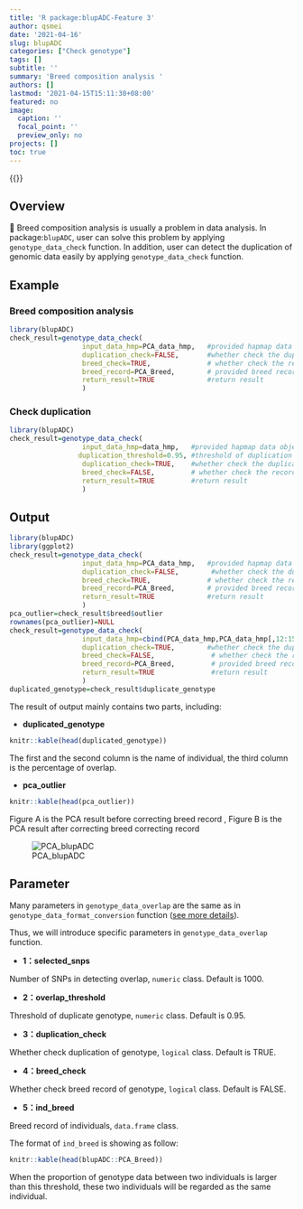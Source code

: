 ```yaml
---
title: 'R package:blupADC-Feature 3'
author: qsmei
date: '2021-04-16'
slug: blupADC
categories: ["Check genotype"]
tags: []
subtitle: ''
summary: 'Breed composition analysis '
authors: []
lastmod: '2021-04-15T15:11:30+08:00'
featured: no
image:
  caption: ''
  focal_point: ''
  preview_only: no
projects: []
toc: true
---
```


{{<toc>}} 

## Overview   

👦   Breed composition analysis is usually a problem in data analysis. In package:`blupADC`, user can solve this problem by applying `genotype_data_check` function. In addition, user can  detect the duplication of genomic data easily by applying `genotype_data_check` function.

## Example 

### Breed composition analysis 

``` .R
library(blupADC)
check_result=genotype_data_check(
                  input_data_hmp=PCA_data_hmp,   #provided hapmap data object
                  duplication_check=FALSE,       #whether check the duplication of genotype
                  breed_check=TRUE,              # whether check the record of breed
                  breed_record=PCA_Breed,        # provided breed record
                  return_result=TRUE             #return result 
                  )
```

### Check duplication 

``` .R
library(blupADC)
check_result=genotype_data_check(
                  input_data_hmp=data_hmp,   #provided hapmap data object
                 duplication_threshold=0.95, #threshold of duplication
                  duplication_check=TRUE,    #whether check the duplication of genotype
                  breed_check=FALSE,         # whether check the record of breed
                  return_result=TRUE         #return result 
                  )
```

## Output

```r
library(blupADC)
library(ggplot2)
check_result=genotype_data_check(
                  input_data_hmp=PCA_data_hmp,   #provided hapmap data object
                  duplication_check=FALSE,        #whether check the duplication of genotype
                  breed_check=TRUE,              # whether check the record of breed
                  breed_record=PCA_Breed,        # provided breed record
                  return_result=TRUE             #return result 
                  )
pca_outlier=check_result$breed$outlier
rownames(pca_outlier)=NULL
check_result=genotype_data_check(
                  input_data_hmp=cbind(PCA_data_hmp,PCA_data_hmp[,12:15]),   #provided hapmap data object
                  duplication_check=TRUE,        #whether check the duplication of genotype
                  breed_check=FALSE,              # whether check the record of breed
                  breed_record=PCA_Breed,         # provided breed record
                  return_result=TRUE              #return result 
                  )
duplicated_genotype=check_result$duplicate_genotype
```

The result of output mainly contains two parts, including:

- **duplicated_genotype**    

```r
knitr::kable(head(duplicated_genotype))
```

The first and the second column is the name of individual, the third column is the percentage of overlap.

- **pca_outlier** 

```r
knitr::kable(head(pca_outlier))
```

Figure A is the  PCA result before correcting breed record  , Figure B is the PCA result after correcting breed correcting record

![PCA_blupADC](https://qsmei-markdown.oss-cn-shanghai.aliyuncs.com/markdown-img/20210805034645.png)

## Parameter 

Many parameters in  `genotype_data_overlap` are the same as in `genotype_data_format_conversion` function ([see more details](https://qsmei.netlify.app/post/blupadc/)). 

Thus, we will introduce  specific parameters in  `genotype_data_overlap`  function.

-   **1：selected_snps** 

Number of SNPs in detecting overlap, `numeric` class. Default is 1000.

-   **2：overlap_threshold**

Threshold of duplicate genotype, `numeric` class. Default is 0.95.

-   **3：duplication_check**

Whether check duplication of genotype, `logical` class. Default is TRUE.

-   **4：breed_check**

Whether check breed record of genotype, `logical` class. Default is FALSE.

-   **5：ind_breed**

Breed record of individuals, `data.frame` class.  

The format of `ind_breed` is showing as follow:

```r
knitr::kable(head(blupADC::PCA_Breed))
```

When the proportion of genotype data between two individuals is larger than this threshold, these two individuals will be regarded as the same individual.


